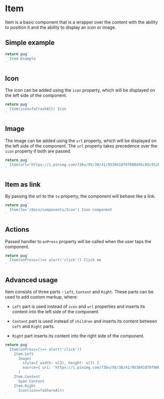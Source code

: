 
# Item

Item is a basic component that is a wrapper over the content with the ability to position it and the ability to display an icon or image.

## Simple example

```jsx example
return pug`
  Item Example
`
```

## Icon

The icon can be added using the `icon` property, which will be displayed on the left side of the component.

```jsx example
return pug`
  Item(icon=faTrashAlt) Icon
`
```

## Image

The image can be added using the `url` property, which will be displayed on the left side of the component. The `url` property takes precedence over the `icon` property if both are passed.

```jsx example
return pug`
  Item(url="https://i.pinimg.com/736x/95/30/41/953041070f000d45c05c912005f63724.jpg") Image
`
```

## Item as link

By passing the url to the `to` property, the component will behave like a link.

```jsx example
return pug`
  Item(to='/docs/components/Icon') Icon component
`
```

## Actions

Passed handler to `onPress` property will be called when the user taps the component.

```jsx example
return pug`
  Item(onPress=()=> alert('click')) Click me
`
```

## Advanced usage

Item consists of three parts - `Left`, `Content` and `Right`. These parts can be used to add custom markup, where:

- `Left` part is used instead of `icon` and `url` properties and inserts its content into the left side of the component.

- `Content` part is used instead of `children` and inserts its content between `Left` and `Right` parts.

- `Right` part inserts its content into the right side of the component.

```jsx example
return pug`
  Item(onPress=()=> alert('click'))
    Item.Left
      Image(
        style={ width: u(3), height: u(3) }
        source={ uri: 'https://i.pinimg.com/736x/95/30/41/953041070f000d45c05c912005f63724.jpg' }
      )
    Item.Content
      Span Content
    Item.Right
      Icon(icon=faShareAlt)
`
```
